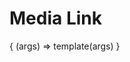 
<Meta title="Components/Media Link"/>

# Media Link

<Canvas>
  <Story name="Basic" args={{
    href: 'https://cloudfour.com/thinks/performance-is-an-issue-of-equity/',
    label: 'Cloud Four partner Megan Notarte explains why performance is an issue of equity',
    avatar: '/media/megan.png',
    icon: 'arrow-right',
  }}>{
    (args) => template(args)
  }</Story>
</Canvas>
